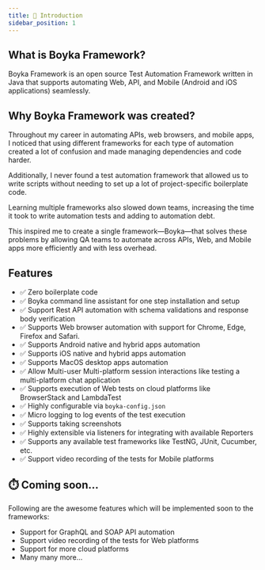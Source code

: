 ```yaml
---
title: 👋 Introduction
sidebar_position: 1
---
```


## What is Boyka Framework?

Boyka Framework is an open source Test Automation Framework written in Java that supports automating Web, API, and Mobile (Android and iOS applications) seamlessly.

## Why Boyka Framework was created?

Throughout my career in automating APIs, web browsers, and mobile apps, I noticed that using different frameworks for each type of automation created a lot of confusion and made managing dependencies and code harder.

Additionally, I never found a test automation framework that allowed us to write scripts without needing to set up a lot of project-specific boilerplate code.

Learning multiple frameworks also slowed down teams, increasing the time it took to write automation tests and adding to automation debt.

This inspired me to create a single framework—Boyka—that solves these problems by allowing QA teams to automate across APIs, Web, and Mobile apps more efficiently and with less overhead.

## Features

- ✅ Zero boilerplate code
- ✅ Boyka command line assistant for one step installation and setup
- ✅ Support Rest API automation with schema validations and response body verification
- ✅ Supports Web browser automation with support for Chrome, Edge, Firefox and Safari.
- ✅ Supports Android native and hybrid apps automation
- ✅ Supports iOS native and hybrid apps automation
- ✅ Supports MacOS desktop apps automation
- ✅ Allow Multi-user Multi-platform session interactions like testing a multi-platform chat application
- ✅ Supports execution of Web tests on cloud platforms like BrowserStack and LambdaTest
- ✅ Highly configurable via `boyka-config.json`
- ✅ Micro logging to log events of the test execution
- ✅ Supports taking screenshots
- ✅ Highly extensible via listeners for integrating with available Reporters
- ✅ Supports any available test frameworks like TestNG, JUnit, Cucumber, etc.
- ✅ Support video recording of the tests for Mobile platforms

## ⏱️ Coming soon...

Following are the awesome features which will be implemented soon to the frameworks:

- Support for GraphQL and SOAP API automation
- Support video recording of the tests for Web platforms
- Support for more cloud platforms
- Many many more...
